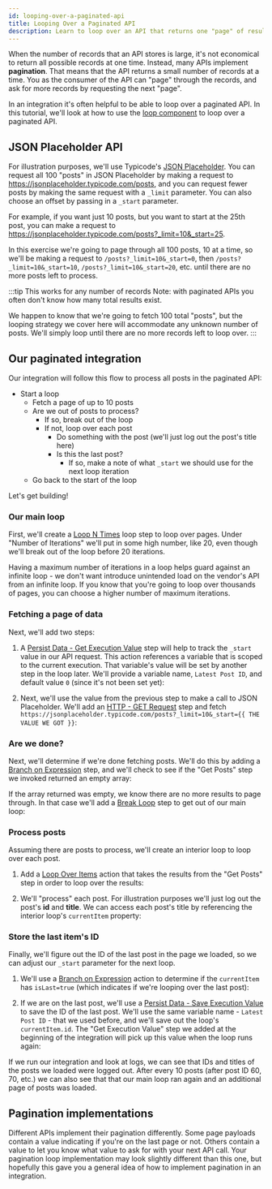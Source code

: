 ```yaml
---
id: looping-over-a-paginated-api
title: Looping Over a Paginated API
description: Learn to loop over an API that returns one "page" of results at a time.
---
```



When the number of records that an API stores is large, it's not economical to return all possible records at one time.
Instead, many APIs implement **pagination**.
That means that the API returns a small number of records at a time.
You as the consumer of the API can "page" through the records, and ask for more records by requesting the next "page".

In an integration it's often helpful to be able to loop over a paginated API.
In this tutorial, we'll look at how to use the [loop component](components/loop.mdx) to loop over a paginated API.

## JSON Placeholder API

For illustration purposes, we'll use Typicode's [JSON Placeholder](https://jsonplaceholder.typicode.com/).
You can request all 100 "posts" in JSON Placeholder by making a request to https://jsonplaceholder.typicode.com/posts, and you can request fewer posts by making the same request with a `_limit` parameter.
You can also choose an offset by passing in a `_start` parameter.

For example, if you want just 10 posts, but you want to start at the 25th post, you can make a request to https://jsonplaceholder.typicode.com/posts?_limit=10&_start=25.

In this exercise we're going to page through all 100 posts, 10 at a time, so we'll be making a request to `/posts?_limit=10&_start=0`, then `/posts?_limit=10&_start=10`, `/posts?_limit=10&_start=20`, etc. until there are no more posts left to process.

:::tip This works for any number of records
Note: with paginated APIs you often don't know how many total results exist.

We happen to know that we're going to fetch 100 total "posts", but the looping strategy we cover here will accommodate any unknown number of posts.
We'll simply loop until there are no more records left to loop over.
:::

## Our paginated integration

Our integration will follow this flow to process all posts in the paginated API:

- Start a loop
  - Fetch a page of up to 10 posts
  - Are we out of posts to process?
    - If so, break out of the loop
    - If not, loop over each post
      - Do something with the post (we'll just log out the post's title here)
      - Is this the last post?
        - If so, make a note of what `_start` we should use for the next loop iteration
  - Go back to the start of the loop

Let's get building!

### Our main loop

First, we'll create a [Loop N Times](components/loop.mdx#loop-n-times) loop step to loop over pages.
Under "Number of Iterations" we'll put in some high number, like 20, even though we'll break out of the loop before 20 iterations.

Having a maximum number of iterations in a loop helps guard against an infinite loop - we don't want introduce unintended load on the vendor's API from an infinite loop.
If you know that you're going to loop over thousands of pages, you can choose a higher number of maximum iterations.

### Fetching a page of data

Next, we'll add two steps:

1. A [Persist Data - Get Execution Value](components/persist-data.mdx#execution---get-value) step will help to track the `_start` value in our API request.
   This action references a variable that is scoped to the current execution.
   That variable's value will be set by another step in the loop later.
   We'll provide a variable name, `Latest Post ID`, and default value `0` (since it's not been set yet):

   <Screenshot
     filename="quickstarts/looping-over-a-paginated-api/get-execution-value.png"
     alt="Persist Data - Get Execution Value in  integration designer"
   />

2. Next, we'll use the value from the previous step to make a call to JSON Placeholder.
   We'll add an [HTTP - GET Request](components/http.mdx#get-request) step and fetch `https://jsonplaceholder.typicode.com/posts?_limit=10&_start={{ THE VALUE WE GOT }}`:

   <Screenshot
     filename="quickstarts/looping-over-a-paginated-api/get-posts.png"
     alt="HTTP Get Request in  integration designer"
   />

### Are we done?

Next, we'll determine if we're done fetching posts.
We'll do this by adding a [Branch on Expression](components/branch.mdx#branch-on-expression) step, and we'll check to see if the "Get Posts" step we invoked returned an empty array:

<Screenshot
  filename="quickstarts/looping-over-a-paginated-api/branch-on-empty.png"
  alt="Branch on Expression to Check Empty in  integration designer"
/>

If the array returned was empty, we know there are no more results to page through.
In that case we'll add a [Break Loop](components/loop.mdx#break-loop) step to get out of our main loop:

<Screenshot
  filename="quickstarts/looping-over-a-paginated-api/break-loop.png"
  maxWidth="350px"
  alt="Break Loop in  integration designer"
/>

### Process posts

Assuming there are posts to process, we'll create an interior loop to loop over each post.

1. Add a [Loop Over Items](components/loop.mdx#loop-over-items) action that takes the results from the "Get Posts" step in order to loop over the results:

   <Screenshot
     filename="quickstarts/looping-over-a-paginated-api/loop-over-posts.png"
     alt="Loop Over Items in  integration designer"
   />

2. We'll "process" each post.
   For illustration purposes we'll just log out the post's **id** and **title**.
   We can access each post's title by referencing the interior loop's `currentItem` property:

   <Screenshot
     filename="quickstarts/looping-over-a-paginated-api/log-out-post.png"
     alt="Log Write Message in  integration designer"
   />

### Store the last item's ID

Finally, we'll figure out the ID of the last post in the page we loaded, so we can adjust our `_start` parameter for the next loop.

1. We'll use a [Branch on Expression](components/branch.mdx#branch-on-expression) action to determine if the `currentItem` has `isLast=true` (which indicates if we're looping over the last post):

   <Screenshot
     filename="quickstarts/looping-over-a-paginated-api/is-last-post.png"
     maxWidth="400px"
     alt="Branch on Expression to check for last post in  integration designer"
   />

2. If we are on the last post, we'll use a [Persist Data - Save Execution Value](components/persist-data.mdx#execution---save-value) to save the ID of the last post.
   We'll use the same variable name - `Latest Post ID` - that we used before, and we'll save out the loop's `currentItem.id`.
   The "Get Execution Value" step we added at the beginning of the integration will pick up this value when the loop runs again:

   <Screenshot
     filename="quickstarts/looping-over-a-paginated-api/save-execution-value.png"
     alt="Perist Data - Save Execution Value in  integration designer"
   />

If we run our integration and look at logs, we can see that IDs and titles of the posts we loaded were logged out.
After every 10 posts (after post ID 60, 70, etc.) we can also see that that our main loop ran again and an additional page of posts was loaded.

## Pagination implementations

Different APIs implement their pagination differently.
Some page payloads contain a value indicating if you're on the last page or not.
Others contain a value to let you know what value to ask for with your next API call.
Your pagination loop implementation may look slightly different than this one, but hopefully this gave you a general idea of how to implement pagination in an integration.
